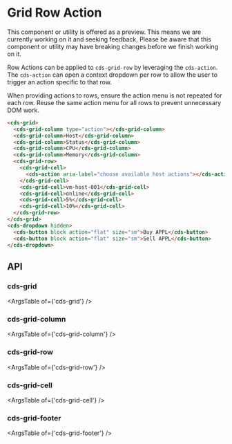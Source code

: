 
<Meta title="Data Grid (Preview)/Row Action" />

# Grid Row Action

<cds-alert-group status="warning" cds-layout="m-b:lg">
  <cds-alert>
    This component or utility is offered as a preview. This means we are currently working on it and seeking feedback.
    Please be aware that this component or utility may have breaking changes before we finish working on it.
  </cds-alert>
</cds-alert-group>

Row Actions can be applied to `cds-grid-row` by leveraging the `cds-action`.
The `cds-action` can open a context dropdown per row to allow the user to
trigger an action specific to that row.

<Story id="stories-grid--row-action" />

<cds-alert status="info" cds-layout="m-t:lg">When providing actions to rows, ensure the action menu is not repeated for each row.
Reuse the same action menu for all rows to prevent unnecessary DOM work.</cds-alert>

```html
<cds-grid>
  <cds-grid-column type="action"></cds-grid-column>
  <cds-grid-column>Host</cds-grid-column>
  <cds-grid-column>Status</cds-grid-column>
  <cds-grid-column>CPU</cds-grid-column>
  <cds-grid-column>Memory</cds-grid-column>
  <cds-grid-row>
    <cds-grid-cell>
      <cds-action aria-label="choose available host actions"></cds-action>
    </cds-grid-cell>
    <cds-grid-cell>vm-host-001</cds-grid-cell>
    <cds-grid-cell>online</cds-grid-cell>
    <cds-grid-cell>5%</cds-grid-cell>
    <cds-grid-cell>10%</cds-grid-cell>
  </cds-grid-row>
</cds-grid>
<cds-dropdown hidden>
  <cds-button block action="flat" size="sm">Buy APPL</cds-button>
  <cds-button block action="flat" size="sm">Sell APPL</cds-button>
</cds-dropdown>
```

## API

### cds-grid

<ArgsTable of={'cds-grid'} />

### cds-grid-column

<ArgsTable of={'cds-grid-column'} />

### cds-grid-row

<ArgsTable of={'cds-grid-row'} />

### cds-grid-cell

<ArgsTable of={'cds-grid-cell'} />

### cds-grid-footer

<ArgsTable of={'cds-grid-footer'} />
